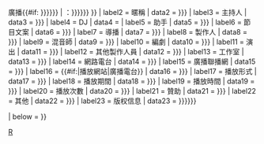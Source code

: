 {{Infobox
| child = yes

| headerstyle  = background-color: #ccf; font-size: small
| labelstyle  = font-weight:normal; white-space: nowrap; font-size: small; font-weight: bold
| datastyle   = text-align: left; font-size: small

| header1 = {{#if:{{{網路|}}}{{{インターネット|}}}|網路}}廣播{{#if: {{{Title|{{{標題|{{{タイトル|}}}}}}}}} | <nowiki>：</nowiki><span class="summary">{{{Title|{{{標題|{{{タイトル}}}}}}}}}</span> }}
| label2  = 暱稱
|  data2  = {{{暱稱|{{{愛称|}}}}}}
| label3  = 主持人
|  data3  = {{{主持人|{{{パーソナリティ|}}}}}}
| label4  = DJ
|  data4  = {{{DJ|}}}
| label5  = 助手
|  data5  = {{{助手|{{{アシスタント|}}}}}}
| label6  = 節目文案
|  data6  = {{{節目文案|{{{構成作家|}}}}}}
| label7  = 導播
|  data7  = {{{導播|{{{ディレクター|}}}}}}
| label8  = 製作人
|  data8  = {{{製作人|{{{プロデューサー|}}}}}}
| label9  = 混音師
|  data9  = {{{混音師|{{{ミキサー|}}}}}}
| label10 = 編劇
|  data10 = {{{腳本|{{{脚本|}}}}}}
| label11 = 演出
|  data11 = {{{演出|{{{演出|}}}}}}
| label12 = 其他製作人員
|  data12 = {{{其他製作人員|{{{その他のスタッフ|}}}}}}
| label13 = 工作室
|  data13 = {{{工作室|{{{スタジオ|}}}}}}
| label14 = 網路電台
|  data14 = {{{網路電台|{{{ネット局|}}}}}}
| label15 = 廣播聯播網
|  data15 = {{{廣播聯播網|{{{ネットワーク|}}}}}}
| label16 = {{#if:{{{網路|}}}{{{インターネット|}}}|播放網站|廣播電台}}
|  data16 = {{{廣播電台|{{{放送局|}}}}}}
| label17 = 播放形式
|  data17 = {{{播放形式|{{{放送形式|}}}}}}
| label18 = 播放期間
|  data18 = {{{播放開始|{{{放送開始|}}}}}}<noinclude><!--|display={{{播放開始|{{{放送開始}}}}}}－{{#if:{{{播放完結|{{{播放結束|}}}{{{放送終了|}}}}}}|{{{播放完結|{{{播放結束|{{{放送終了}}}}}}}}}|播放中}}--></noinclude>
| label19 = 播放時間
|  data19 = {{{播放時間|{{{放送時間|}}}}}}
| label20 = 播放次數
|  data20 = {{{播放次數|{{{放送回数|}}}}}}
| label21 = 贊助
|  data21 = {{{贊助|{{{提供|}}}}}}
| label22 = 其他
|  data22 = {{{其他|{{{その他|}}}}}}
| label23 = 版权信息
|  data23 = {{{版權|{{{Copyright|{{{コピーライト|}}}}}}}}}<noinclude><!--|display=<strong>©</strong>{{{版權|{{{Copyright|{{{コピーライト}}}}}}}}}--></noinclude>

|   below = {{{below|}}}
}}<noinclude>
[[Category:Infobox animanga|R]]
</noinclude>
